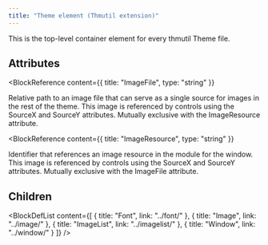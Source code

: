 ```yaml
---
title: "Theme element (Thmutil extension)"
---
```



This is the top-level container element for every thmutil Theme file.


## Attributes

<BlockWrapper>

  <BlockReference
    content={{
      title: "ImageFile",
      type: "string"
    }}
  >
  Relative path to an image file that can serve as a single source for images in the rest of the theme.
   This image is referenced by controls using the SourceX and SourceY attributes.
   Mutually exclusive with the ImageResource attribute.
  </BlockReference>

  <BlockReference
    content={{
      title: "ImageResource",
      type: "string"
    }}
  >
  Identifier that references an image resource in the module for the window.
   This image is referenced by controls using the SourceX and SourceY attributes.
   Mutually exclusive with the ImageFile attribute.
  </BlockReference>

</BlockWrapper>

## Children

<BlockDefList content={[
    {
      title: "Font",
      link: "../font/"
    },
    {
      title: "Image",
      link: "../image/"
    },
    {
      title: "ImageList",
      link: "../imagelist/"
    },
    {
      title: "Window",
      link: "../window/"
    }
  ]}
/>